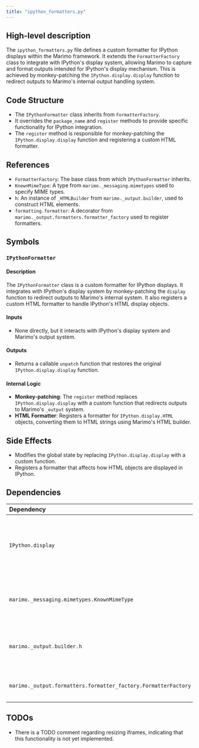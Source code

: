 ```yaml
---
title: "ipython_formatters.py"
---
```


## High-level description

The `ipython_formatters.py` file defines a custom formatter for IPython displays within the Marimo framework. It extends the `FormatterFactory` class to integrate with IPython's display system, allowing Marimo to capture and format outputs intended for IPython's display mechanism. This is achieved by monkey-patching the `IPython.display.display` function to redirect outputs to Marimo's internal output handling system.

## Code Structure

- The `IPythonFormatter` class inherits from `FormatterFactory`.
- It overrides the `package_name` and `register` methods to provide specific functionality for IPython integration.
- The `register` method is responsible for monkey-patching the `IPython.display.display` function and registering a custom HTML formatter.

## References

- `FormatterFactory`: The base class from which `IPythonFormatter` inherits.
- `KnownMimeType`: A type from `marimo._messaging.mimetypes` used to specify MIME types.
- `h`: An instance of `_HTMLBuilder` from `marimo._output.builder`, used to construct HTML elements.
- `formatting.formatter`: A decorator from `marimo._output.formatters.formatter_factory` used to register formatters.

## Symbols

### `IPythonFormatter`
#### Description
The `IPythonFormatter` class is a custom formatter for IPython displays. It integrates with IPython's display system by monkey-patching the `display` function to redirect outputs to Marimo's internal system. It also registers a custom HTML formatter to handle IPython's HTML display objects.

#### Inputs
- None directly, but it interacts with IPython's display system and Marimo's output system.

#### Outputs
- Returns a callable `unpatch` function that restores the original `IPython.display.display` function.

#### Internal Logic
- **Monkey-patching**: The `register` method replaces `IPython.display.display` with a custom function that redirects outputs to Marimo's `_output` system.
- **HTML Formatter**: Registers a formatter for `IPython.display.HTML` objects, converting them to HTML strings using Marimo's HTML builder.

## Side Effects
- Modifies the global state by replacing `IPython.display.display` with a custom function.
- Registers a formatter that affects how HTML objects are displayed in IPython.

## Dependencies

| Dependency | Purpose |
|:-----------|:--------|
| `IPython.display` | Used for accessing and modifying the IPython display function. |
| `marimo._messaging.mimetypes.KnownMimeType` | Provides a type-safe way to specify MIME types. |
| `marimo._output.builder.h` | Used to construct HTML elements for display. |
| `marimo._output.formatters.formatter_factory.FormatterFactory` | Base class for creating formatters. |

## TODOs
- There is a TODO comment regarding resizing iframes, indicating that this functionality is not yet implemented.